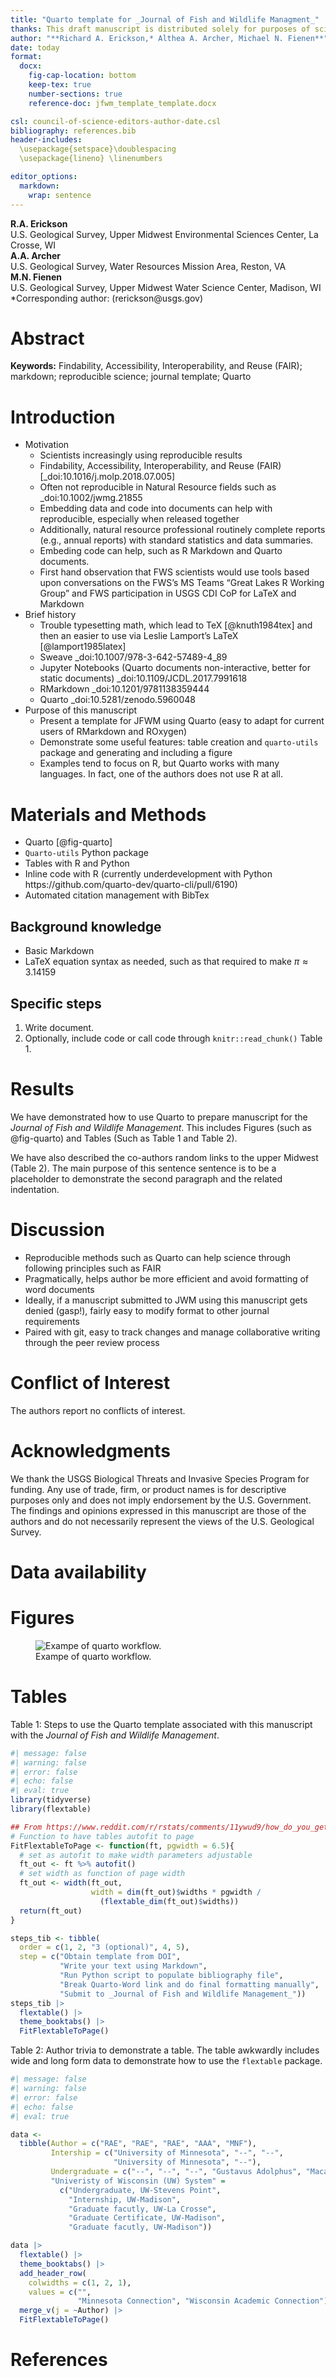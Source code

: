 ```yaml
---
title: "Quarto template for _Journal of Fish and Wildlife Managment_"
thanks: This draft manuscript is distributed solely for purposes of scientific peer review. Its content is deliberative and predecisional, so it must not be disclosed or released by reviewers. Because the manuscript has not yet been approved for publication by the U.S. Geological Survey (USGS), it does not represent any official USGS finding or policy.
author: "**Richard A. Erickson,* Althea A. Archer, Michael N. Fienen**"
date: today
format:
  docx: 
    fig-cap-location: bottom
    keep-tex: true
    number-sections: true
    reference-doc: jfwm_template_template.docx

csl: council-of-science-editors-author-date.csl 
bibliography: references.bib
header-includes:
  \usepackage{setspace}\doublespacing
  \usepackage{lineno} \linenumbers

editor_options: 
  markdown: 
    wrap: sentence
---
```


<!-- Note the use of two spaces to form a list without indents, from  -->
<!-- https://stackoverflow.com/questions/32474227/lists-without-bullets-points-in-markdown -->

**R.A. Erickson**  
U.S. Geological Survey, Upper Midwest Environmental Sciences Center, La Crosse, WI  
**A.A. Archer**  
U.S. Geological Survey, Water Resources Mission Area, Reston, VA  
**M.N. Fienen**  
U.S. Geological Survey, Upper Midwest Water Science Center, Madison, WI  
*Corresponding author: (rerickson@usgs.gov)  


# Abstract {.unnumbered}

**Keywords:** Findability, Accessibility, Interoperability, and Reuse (FAIR); markdown; reproducible science; journal template; Quarto

# Introduction


* Motivation
  * Scientists increasingly using reproducible results
  * Findability, Accessibility, Interoperability, and Reuse (FAIR) [_doi:10.1016/j.molp.2018.07.005]
  * Often not reproducible in Natural Resource fields such as _doi:10.1002/jwmg.21855
  * Embedding data and code into documents can help with reproducible, especially when released together
  * Additionally, natural resource professional routinely complete reports (e.g., annual reports) with standard statistics and data summaries.
  * Embeding code can help, such as R Markdown and Quarto documents.
  * First hand observation that FWS scientists would use tools based upon conversations on 
the FWS's MS Teams "Great Lakes R Working Group" and FWS participation in USGS CDI CoP for LaTeX and Markdown
  
* Brief history
  * Trouble typesetting math, which lead to TeX [@knuth1984tex] and then an easier to use via Leslie Lamport's LaTeX [@lamport1985latex]
  * Sweave _doi:10.1007/978-3-642-57489-4_89
  * Jupyter Notebooks (Quarto documents non-interactive, better for static documents) _doi:10.1109/JCDL.2017.7991618
  * RMarkdown _doi:10.1201/9781138359444
  * Quarto _doi:10.5281/zenodo.5960048

* Purpose of this manuscript
  * Present a template for JFWM using Quarto (easy to adapt for current users of RMarkdown and ROxygen)
  * Demonstrate some useful features: table creation and `quarto-utils` package and generating and including a figure
  * Examples tend to focus on R, but Quarto works with many languages. In fact, one of the authors does not use R at all.

# Materials and Methods

* Quarto [@fig-quarto]
* `Quarto-utils` Python package
* Tables with R and Python
* Inline code with R (currently underdevelopment with Python https://github.com/quarto-dev/quarto-cli/pull/6190)
* Automated citation management with BibTex

## Background knowledge

* Basic Markdown
* LaTeX equation syntax as needed, such as that required to make $\pi \approx 3.14159$

## Specific steps

1. Write document.
2. Optionally, include code or call code through `knitr::read_chunk()` 
Table 1.

# Results

We have demonstrated how to use Quarto to prepare manuscript for the _Journal of Fish and Wildlife Management_.
This includes Figures (such as @fig-quarto) and Tables (Such as Table 1 and Table 2). 

We have also described the co-authors random links to the upper Midwest (Table 2).
The main purpose of this sentence sentence is to be a placeholder to demonstrate the second paragraph and the related indentation. 


# Discussion

* Reproducible methods such as Quarto can help science through following principles such as FAIR
* Pragmatically, helps author be more efficient and avoid formatting of word documents
* Ideally, if a manuscript submitted to JWM using this manuscript gets denied (gasp!), fairly easy to modify format to other journal requirements
* Paired with git, easy to track changes and manage collaborative writing through the peer review process

# Conflict of Interest {.unnumbered}

The authors report no conflicts of interest.

# Acknowledgments {.unnumbered}

We thank the USGS Biological Threats and Invasive Species Program for funding.
Any use of trade, firm, or product names is for descriptive purposes only and does not imply endorsement by the U.S. Government.
The findings and opinions expressed in this manuscript are those of the authors and do not necessarily represent the views of the U.S. Geological Survey.

# Data availability {.unnumbered}


# Figures {.unnumbered}

![Exampe of quarto workflow.](./quarto.jpg){#fig-quarto}


# Tables {.unnumbered}

Table 1: Steps to use the Quarto template associated with this manuscript with the _Journal of Fish and Wildlife Management_.

```r
#| message: false
#| warning: false
#| error: false
#| echo: false
#| eval: true
library(tidyverse)
library(flextable)

## From https://www.reddit.com/r/rstats/comments/11ywud9/how_do_you_get_perfect_tables_for_microsoft_word/
# Function to have tables autofit to page
FitFlextableToPage <- function(ft, pgwidth = 6.5){
  # set as autofit to make width parameters adjustable
  ft_out <- ft %>% autofit()
  # set width as function of page width
  ft_out <- width(ft_out,
                  width = dim(ft_out)$widths * pgwidth /
                    (flextable_dim(ft_out)$widths))
  return(ft_out)
}

steps_tib <- tibble(
  order = c(1, 2, "3 (optional)", 4, 5),
  step = c("Obtain template from DOI",
           "Write your text using Markdown",
           "Run Python script to populate bibliography file",
           "Break Quarto-Word link and do final formatting manually",
           "Submit to _Journal of Fish and Wildlife Management_"))
steps_tib |>
  flextable() |>
  theme_booktabs() |>
  FitFlextableToPage()
```

Table 2: Author trivia to demonstrate a table. The table awkwardly includes wide and long form data to demonstrate how to use the `flextable` package.

```r
#| message: false
#| warning: false
#| error: false
#| echo: false
#| eval: true

data <-
  tibble(Author = c("RAE", "RAE", "RAE", "AAA", "MNF"),
         Intership = c("University of Minnesota", "--", "--",
                       "University of Minnesota", "--"),
         Undergraduate = c("--", "--", "--", "Gustavus Adolphus", "Macalester"),
         "Univeristy of Wisconsin (UW) System" =
           c("Undergraduate, UW-Stevens Point",
             "Internship, UW-Madison",
             "Graduate facutly, UW-La Crosse",
             "Graduate Certificate, UW-Madison",
             "Graduate facutly, UW-Madison"))

data |>
  flextable() |>
  theme_booktabs() |>
  add_header_row(
    colwidths = c(1, 2, 1),
    values = c("",
               "Minnesota Connection", "Wisconsin Academic Connection")) |>
  merge_v(j = ~Author) |>
  FitFlextableToPage()
```

# References {.unnumbered}